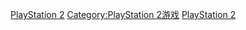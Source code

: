 {{Distinguished subcategory|PlayStation 2游戏|作品}}

[[Category:单平台电子游戏|PlayStation 2]]
[[Category:PlayStation_2游戏|Category:PlayStation 2游戏]]
[[Category:平台独占游戏|PlayStation 2]]